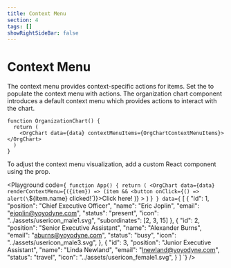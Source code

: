 ```yaml
---
title: Context Menu
section: 4
tags: []
showRightSideBar: false
---
```


# Context Menu
The context menu provides context-specific actions for items.
Set the <TypeLink type="OrgChart" member="contextMenuItems"/> to populate the context menu with actions.
The organization chart component introduces a default context menu which provides actions to interact with the chart.

```tsx
function OrganizationChart() {
  return (
    <OrgChart data={data} contextMenuItems={OrgChartContextMenuItems}></OrgChart>
  )
}
```

To adjust the context menu visualization, add a custom React component using the <TypeLink type="OrgChart" member="renderContextMenu"/> prop.

<Playground
    code={`
    function App() {
      return (
        <OrgChart
          data={data}
          renderContextMenu={({item}) => (item &&
           <button onClick={() => alert(\`\${item.name} clicked!\`)}>Click here!</button>
          )}
        ></OrgChart>
      )
    }`
}
    data={`
    [
     {
       "id": 1,
       "position": "Chief Executive Officer",
       "name": "Eric Joplin",
       "email": "ejoplin@yoyodyne.com",
       "status": "present",
       "icon": "../assets/usericon_male1.svg",
       "subordinates": [2, 3, 15]
     },
     {
       "id": 2,
       "position": "Senior Executive Assistant",
       "name": "Alexander Burns",
       "email": "aburns@yoyodyne.com",
       "status": "busy",
       "icon": "../assets/usericon_male3.svg",
     },
     {
       "id": 3,
       "position": "Junior Executive Assistant",
       "name": "Linda Newland",
       "email": "lnewland@yoyodyne.com",
       "status": "travel",
       "icon": "../assets/usericon_female1.svg",
     }
   ]
  `}
/>
